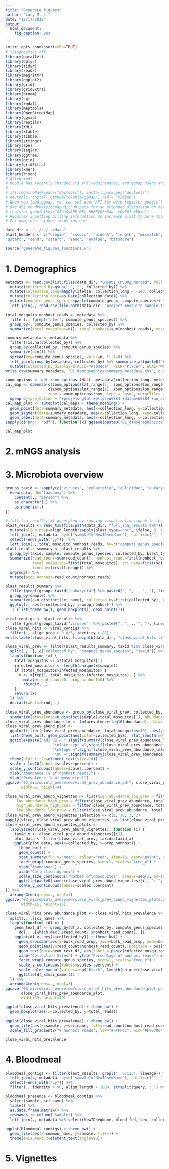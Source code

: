 ```yaml
---
title: "Generate figures"
author: "Lucy M. Li"
date: "12/17/2018"
output: 
  html_document:
    fig_caption: yes
---
```




```r
knitr::opts_chunk$set(echo=TRUE)
# !diagnostics off
library(parallel)
library(dplyr)
library(tidyr)
library(readr)
library(magrittr)
library(ggplot2)
library(grid)
library(gridExtra)
library(broom)
library(sp)
library(rgdal)
library(maptools)
library(OpenStreetMap)
library(ggmap)
library(reutils)
library(XML)
library(xtable)
library(tibble)
library(stringr)
library(ape)
library(seqinr)
library(ggtree)
library(grid)
library(gridExtra)
library(kmer)
library(rjson)
# Attention!
# Google has recently changed its API requirements, and ggmap users are now required to provide an API key and enable billing. ggmap itself is outdated on CRAN; we hope to have the new version up on CRAN soon, but until then, here is the workaround:
# 
# if(!requireNamespace("devtools")) install.packages("devtools")
# devtools::install_github("dkahle/ggmap", ref = "tidyup")
# When you load ggmap, you can set your API key with register_google() (see ?register_google for details), but don’t forget to enable the Maps Static API and geocoding API in the Google Cloud Console and enable billing. Also, go to 'Quotas' on Google Cloud and increase the 'Unsigned requests (if URL signing secret is defined) per day' limit
# See #51 on dkhale/ggmap github page for an extended discussion on details.
# register_google(key="AIzaSyAPP_DRq_N6XZyO7r2ad_-eQw36I_wFWio")
# Requires inputting billing information to increase limit to more than 1 request per day
# For now, use 'stamen' maps instead

```

```r
data_dir <- "../../../data"
blast_headers <- c("qseqid", "sseqid", "pident", "length", "mismatch", "gapopen", 
"qstart", "qend", "sstart", "send", "evalue", "bitscore")
```

```r
source("generate_figures_functions.R")
```

# 1. Demographics

```r
metadata <- read.csv(list.files(data_dir, "CMS001_CMS002_Merged", full.names = TRUE), stringsAsFactors = FALSE) %>%
  mutate(collected_by=gsub(" ", "", collected_by)) %>%
  mutate(collection_long=mapply(ifelse, collection_long < -1e3, collection_long/1e7, collection_long)) %>%
  mutate(collection_date=as.Date(collection_date)) %>%
  mutate(compute_genus_species=paste(compute_genus, compute_species)) %>% 
  left_join(., read.csv(file.path(data_dir, "project-mosquito_sample-table.csv")) %>% rename(NewIDseqName=sample_name) %>% select(NewIDseqName, total_reads, nonhost_reads, subsampled_fraction, total_ercc_reads, nucleotide_type))

total_mosquito_nonhost_reads <- metadata %>%
  filter(., !grepl("ater", compute_genus_species)) %>%
  group_by(, compute_genus_species, collected_by) %>%
  summarize(total_mosquitos=n(), total_nonhost=sum(nonhost_reads), mean_nonhost=mean(nonhost_reads))

summary_metadata <- metadata %>%
  filter(!is.na(collected_by)) %>%
  group_by(collected_by, compute_genus_species) %>%
  summarize(n=n()) %>%
  spread(key=compute_genus_species, value=n, fill=0) %>%
  left_join(group_by(metadata, collected_by) %>% summarize_at(paste0("collection_", c("lat", "long")), mean, na.rm=TRUE), by="collected_by") %>%
  mutate(collected_by_display=c(ALCO="Alameda", PLCR="Placer", WVAL="West Valley", COAV="Coachella Valley", SAND="San Diego")[collected_by])
write.csv(summary_metadata, "01_demographics/summary_metadata.csv", quote=FALSE, row.names=FALSE)
```

```r
zoom_options <- get_zoom_options (NULL, metadata$collection_long, metadata$collection_lat, multiplier=0.2)
cal_map <- openmap(c(zoom_options$lat_range[2], zoom_options$lon_range[1]),
                   c(zoom_options$lat_range[1], zoom_options$lon_range[2]), 
                   zoom = zoom_options$zoom, type = "osm", mergeTiles = TRUE) %>%
  openproj(projection = "+proj=longlat +ellps=WGS84 +datum=WGS84 +no_defs")
cal_map_plot <- autoplot(cal_map) + theme_nothing() +
  geom_point(data=summary_metadata, aes(x=collection_long, y=collection_lat)) +
  geom_segment(data=summary_metadata, aes(x=collection_long, xend=collection_long, y=collection_lat, yend=collection_lat+0.3), color="grey40") +
  geom_label(data=summary_metadata, aes(x=collection_long, y=collection_lat+0.3, label=collected_by_display), vjust=0)
sapply(c("png", "pdf"), function (x) ggsave(paste0("01_demographics/california_map.", x), cal_map_plot, width=5, height=5)) %>% invisible()
```

```r
cal_map_plot
```

# 2. mNGS analysis

# 3. Microbiota overview

```r
groups_taxid <- sapply(c("viruses", "eubacteria", "culicidae", "eukaryota", "fungi", "chordata", "nematoda", "apicomplexa"), function (x) {
  esearch(x, db="taxonomy") %>%
    content(., "parsed") %>%
    as.character(.) %>%
    as.numeric(.)
})
```


```r
# full_lca_results.txt generated by running visualization.ipynb in the skeeters/analysis/contig_blast_analysis folder
blast_results <- read_tsv(file.path(data_dir, "full_lca_results.txt")) %>% 
  mutate(align_prop=align_length*sapply(blast_type=="nr", ifelse, 3, 1)/as.numeric(str_split(query, "_", simplify=TRUE)[, 4])) %>%
  left_join(., metadata, by=c("sample"="NewIDseqName"), suffix=c("", ".y")) %>%
  select(-ends_with(".y"))  %>%
  left_join(., total_mosquito_nonhost_reads, by=c("compute_genus_species", "collected_by")) 
blast_results_summary <- blast_results %>%
  group_by(taxid, sample, compute_genus_species, collected_by, blast_type) %>%
  summarize(read_count=sum(read_count), nonhost_reads=first(nonhost_reads),
            total_mosquitos=first(total_mosquitos), sci_name=first(sci_name),
            lineage=first(lineage)) %>%
  ungroup() %>%
  mutate(prop_nonhost=read_count/nonhost_reads)
```




```r
blast_results_summary %>%
  filter(grepl(groups_taxid["eukaryota"] %>% paste0(", ", ., ", "), lineage), blast_type=="nt") %>%
  group_by(sample) %>%
  summarize(n=n_distinct(sci_name), collected_by=first(collected_by), prop_nonhost=sum(prop_nonhost), read_count=sum(read_count)) %>%
  ggplot(., aes(x=collected_by, y=prop_nonhost)) %>%
  `+`(list(theme_bw(), geom_boxplot(), geom_point()))
```


```r
viral_contigs <- blast_results %>%
  filter(grepl(groups_taxid["viruses"] %>% paste0(", ", ., ", "), lineage))
close_viral_hits <- viral_contigs %>%
  filter(., align_prop > 0.8/3, identity > 80)
write.table(close_viral_hits, file.path(data_dir, "close_viral_hits.txt"), sep="\t", row.names=FALSE, quote=FALSE)

close_viral_prev <- filter(blast_results_summary, taxid %in% close_viral_hits$taxid, !grepl("ater", sample)) %>%
  split(., .[, c("collected_by", "compute_genus_species", "taxid")] %>% apply(., 1, paste, collapse="")) %>%
  lapply(function (x) {
    total_mosquitos <- x$total_mosquitos[1]
    infected_mosquitos <- length(unique(x$sample))
    if (total_mosquitos>infected_mosquitos) {
      x <- x[rep(1, total_mosquitos-infected_mosquitos), ] %>%
        mutate(read_count=0, prop_nonhost=0) %>%
        rbind(x, .)
    }
    return (x)
  }) %>%
  do.call(what=rbind, .)

close_viral_prev_abundance <- group_by(close_viral_prev, collected_by, compute_genus_species, taxid) %>% 
  summarize(prevalence=n_distinct(sample)/total_mosquitos[1], abundance=mean(prop_nonhost), total_mosquitos=total_mosquitos[1], sci_name=sci_name[1])
close_viral_prev_abundance_lm <- lm(prevalence~log10(abundance), data=filter(close_viral_prev_abundance, total_mosquitos>10))
close_viral_prev_abund_plot <-
  ggplot(filter(close_viral_prev_abundance, total_mosquitos>10), aes(y=prevalence, x=abundance)) +
  list(theme_bw(), geom_point(aes(color=collected_by)), stat_smooth(method = "lm", color="black")) +
  ggtitle(paste("Adj R2 = ",signif(summary(close_viral_prev_abundance_lm)$adj.r.squared, 5),
                     "\nIntercept =",signif(close_viral_prev_abundance_lm$coef[[1]], 5),
                     "\nSlope =",signif(close_viral_prev_abundance_lm$coef[[2]], 5),
                     "\nP =",signif(summary(close_viral_prev_abundance_lm)$coef[2,4], 5))) +
  theme(plot.title=element_text(size=10)) +
  scale_x_log10(labels=scales::percent) +
  scale_y_continuous(labels=scales::percent) +
  xlab("Abundance (% of nonhost reads)") +
  ylab("Prevalence (% of mosquitos)")
ggsave("03_microbiota_overview/viral_prev_abundance.pdf", close_viral_prev_abund_plot,
       width=5, height=4)

close_viral_prev_abund_vignettes <- list(high_abundance_low_prev = filter(close_viral_prev_abundance, total_mosquitos>10, abundance>0.1, prevalence<0.1),
     low_abundance_high_prev = filter(close_viral_prev_abundance, total_mosquitos>10, abundance<0.1, prevalence>0.5),
     high_abundance_high_prev = filter(close_viral_prev_abundance, total_mosquitos>10, abundance>0.1, prevalence>0.5),
     low_abundance_low_prev = filter(close_viral_prev_abundance, total_mosquitos>10, abundance<1e-5, prevalence<0.1))
close_viral_prev_abund_vignettes_selection <- c(1, 10, 3, 2)
mapply(slice, close_viral_prev_abund_vignettes, as.list(close_viral_prev_abund_vignettes_selection), SIMPLIFY=FALSE)
close_viral_prev_abund_vignettes_plots <-
  lapply(seq(close_viral_prev_abund_vignettes), function (i) {
    taxid_x <- close_viral_prev_abund_vignettes[[i]]
    plot_data <- filter(close_viral_prev, taxid==taxid_x)
    ggplot(plot_data, aes(x=collected_by, y=prop_nonhost)) +
      theme_bw() +
      geom_count() +
      stat_summary(fun.y="mean", colour="red", size=15, geom="point", shape="_") +
      facet_wrap(~compute_genus_species, nrow=1, scales="free_x") +
      ylab("Abundance") +
      xlab("Collection Agency") +
      scale_size_continuous("Number of\nmosquitos", breaks=seq(1, by=10, length.out=6)) +
      ggtitle(paste0(names(close_viral_prev_abund_vignettes)[i], ": ", plot_data$sci_name[1])) +
      scale_y_continuous(labels=scales::percent)
}) %>%
  arrangeGrob(grobs=., ncol=1)
ggsave("03_microbiota_overview/close_viral_prev_abund_vignettes_plots.pdf", close_viral_prev_abund_vignettes_plots,
       width=15, height=15)
```



```r
close_viral_hits_prev_abundance_plot <- close_viral_hits_prevalence %>%
  split(., .$sci_name) %>%
  lapply(function (df_x) {
    geom_text_df <- group_by(df_x, collected_by, compute_genus_species) %>% 
      do(., .[which.max(.$read_count/.$nonhost_read_count), ])
    ggplot(df_x, aes(x=collected_by)) + theme_bw() +
      geom_crossbar(aes(y=bulk_read_prop, ymin=bulk_read_prop, ymax=bulk_read_prop), stat="identity", position="dodge") +
      geom_point(aes(y=read_count/nonhost_read_count), position = position_dodge(width = 1)) +
      geom_text(data=geom_text_df, aes(label = paste(infected_mosquitos, total_mosquitos, sep="/"), y = max(read_count/nonhost_read_count)*1.05), position = position_dodge(0.9), vjust = 0) +
      xlab("Collection Sites") + ylab("Percentage of nonhost reads") +
      facet_wrap(~compute_genus_species, nrow=1, scales="free_x") +
      scale_y_continuous(labels=scales::percent) +
      scale_color_manual(values=rep("black", length(unique(close_viral_hits_prevalence$collected_by)))) +
      ggtitle(df_x$sci_name[1])
  }) %>%
  arrangeGrob(grobs=., ncol=3)
ggsave("03_microbiota_overview/close_viral_hits_prev_abundance_plot.pdf",
       close_viral_hits_prev_abundance_plot,
       width=35, height=49)
```


```r
ggplot(close_viral_hits_prevalence) + theme_bw() +
  geom_boxplot(aes(x=collected_by, y=total_reads))
```


```r
ggplot(close_viral_hits_prevalence) + theme_bw() +
  geom_tile(aes(x=sample, y=sci_name, fill=read_count/nonhost_read_count*100)) +
  scale_fill_gradient2("% nonhost reads", low="#FFFFCC", mid="#FFD700", high="#f03b20")
```
```r
close_viral_hits_prevalence
```

# 4. Bloodmeal

```r
bloodmeal_contigs <- filter(blast_results, grepl(", 7711,", lineage)) %>%
  left_join(., metadata, by=c("sample"="NewIDseqName"), suffix=c("", ".y")) %>%
  select(-ends_with(".y")) %>%
  filter(., identity > 90, align_length > 1000, strsplit(query, "_") %>% sapply(`[`, 4) %>% sapply(as.numeric))

```

```r
bloodmeal_presence <- bloodmeal_contigs %>%
  select(sample, sci_name) %>%
  table() %>%
  as.data.frame.matrix() %>%
  rownames_to_column("sample") %>%
  left_join(., metadata %>% select(NewIDseqName, blood_fed, sex, collected_by, Habitat, compute_genus_species), by=c("sample"="NewIDseqName"))
```


```r
ggplot(bloodmeal_contigs) + theme_bw() +
  geom_tile(aes(x=common_name, y=sample, fill=)) +
  theme(axis.text.x=element_text(angle=90))
```



# 5. Vignettes



